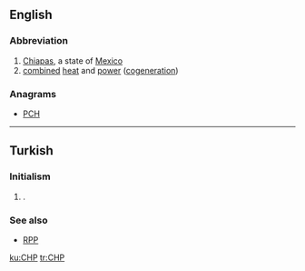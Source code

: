 ==English==

===Abbreviation===
{{rfc-header|Abbreviation}}
{{head|en|abbreviation}}

# [[Chiapas]], a state of [[Mexico]]
# [[combined]] [[heat]] and [[power]] ([[cogeneration]])

===Anagrams===
* [[PCH#English|PCH]]

----

==Turkish==

===Initialism===
{{rfc-header|Initialism}}
{{tr-initialism}}

# {{label|tr|politics}} {{initialism of|Cumhuriyet Halk Partisi|lang=tr|nodot=1}} {{gloss|Republican People's Party}}.

===See also===
* [[RPP]]

[[ku:CHP]]
[[tr:CHP]]